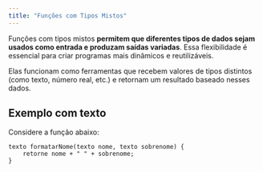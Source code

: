 ```yaml
---
title: "Funções com Tipos Mistos"
---
```


Funções com tipos mistos **permitem que diferentes tipos de dados sejam usados como entrada e produzam saídas variadas**. Essa flexibilidade é essencial para criar programas mais dinâmicos e reutilizáveis.

Elas funcionam como ferramentas que recebem valores de tipos distintos (como texto, número real, etc.) e retornam um resultado baseado nesses dados.



## Exemplo com texto

Considere a função abaixo:

```lipo
texto formatarNome(texto nome, texto sobrenome) {
    retorne nome + " " + sobrenome;
}
